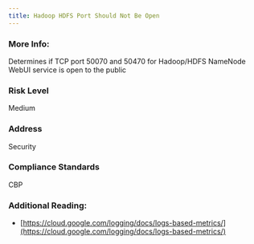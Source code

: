 ```yaml
---
title: Hadoop HDFS Port Should Not Be Open
---
```


### More Info:

Determines if TCP port 50070 and 50470 for Hadoop/HDFS NameNode WebUI service is open to the public

### Risk Level

Medium

### Address

Security

### Compliance Standards

CBP

### Additional Reading:

- [https://cloud.google.com/logging/docs/logs-based-metrics/](https://cloud.google.com/logging/docs/logs-based-metrics/)
